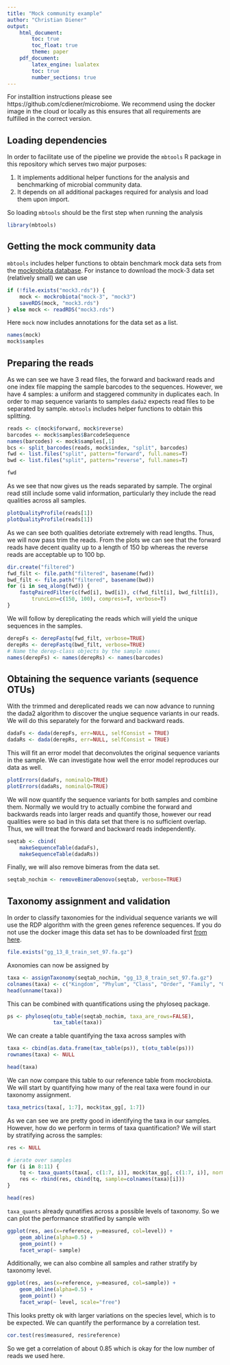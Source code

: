 ```yaml
---
title: "Mock community example"
author: "Christian Diener"
output:
    html_document:
        toc: true
        toc_float: true
        theme: paper
    pdf_document:
        latex_engine: lualatex
        toc: true
        number_sections: true
---
```



For installtion instructions please see https://github.com/cdiener/microbiome.
We recommend using the docker image in the cloud or locally as this ensures
that all requirements are fulfilled in the correct version.

## Loading dependencies

In order to facilitate use of the pipeline we provide the `mbtools` R package
in this repository which serves two major purposes:

1. It implements additional helper functions for the analysis and benchmarking
   of microbial community data.
2. It depends on all additional packages required for analysis and load them
   upon import.

So loading `mbtools` should be the first step when running the analysis

```r
library(mbtools)
```

## Getting the mock community data

`mbtools` includes helper functions to obtain benchmark mock data sets from
the [mockrobiota database](https://peerj.com/preprints/2065/). For instance
to download the mock-3 data set (relatively small) we can use

```r
if (!file.exists("mock3.rds")) {
    mock <- mockrobiota("mock-3", "mock3")
    saveRDS(mock, "mock3.rds")
} else mock <- readRDS("mock3.rds")
```

Here `mock` now includes annotations for the data set as a list.

```r
names(mock)
mock$samples
```

## Preparing the reads

As we can see we have 3 read files, the forward and backward reads and one
index file mapping the sample barcodes to the sequences. However, we have 4
samples: a uniform and staggered community in duplicates each. In order to
map sequence variants to samples `dada2` expects read files to be separated by
sample. `mbtools` includes helper functions to obtain this splitting.

```r
reads <- c(mock$forward, mock$reverse)
barcodes <- mock$samples$BarcodeSequence
names(barcodes) <- mock$samples[,1]
bcs <- split_barcodes(reads, mock$index, "split", barcodes)
fwd <- list.files("split", pattern="forward", full.names=T)
bwd <- list.files("split", pattern="reverse", full.names=T)

fwd
```

As we see that now gives us the reads separated by sample. The orginal read
still include some valid information, particularly they include the read qualities
across all samples.

```r
plotQualityProfile(reads[1])
plotQualityProfile(reads[1])
```

As we can see both qualities detoriate extremely with read lengths. Thus,
we will now pass trim the reads. From the plots we can see that the forward
reads have decent quality up to a length of 150 bp whereas the reverse reads
are acceptable up to 100 bp.

```r
dir.create("filtered")
fwd_filt <- file.path("filtered", basename(fwd))
bwd_filt <- file.path("filtered", basename(bwd))
for (i in seq_along(fwd)) {
    fastqPairedFilter(c(fwd[i], bwd[i]), c(fwd_filt[i], bwd_filt[i]),
        truncLen=c(150, 100), compress=T, verbose=T)
}
```

We will follow by dereplicating the reads which will yield the unique
sequences in the samples.

```r
derepFs <- derepFastq(fwd_filt, verbose=TRUE)
derepRs <- derepFastq(bwd_filt, verbose=TRUE)
# Name the derep-class objects by the sample names
names(derepFs) <- names(derepRs) <- names(barcodes)
```

## Obtaining the sequence variants (sequence OTUs)

With the trimmed and dereplicated reads we can now advance to running the dada2
algorithm to discover the unqiue sequence variants in our reads. We will do this
separately for the forward and backward reads.

```r
dadaFs <- dada(derepFs, err=NULL, selfConsist = TRUE)
dadaRs <- dada(derepRs, err=NULL, selfConsist = TRUE)
```

This will fit an error model that deconvolutes the original sequence variants
in the sample. We can investigate how well the error model reproduces our data
as well.

```r
plotErrors(dadaFs, nominalQ=TRUE)
plotErrors(dadaRs, nominalQ=TRUE)
```

We will now quantify the sequence variants for both samples and combine them.
Normally we would try to actually combine the forward and backwards reads into
larger reads and quantify those, however our read qualities were so bad in this
data set that there is no sufficient overlap. Thus, we will treat the forward and
backward reads independently.

```r
seqtab <- cbind(
    makeSequenceTable(dadaFs),
    makeSequenceTable(dadaRs))
```

Finally, we will also remove bimeras from the data set.

```r
seqtab_nochim <- removeBimeraDenovo(seqtab, verbose=TRUE)
```

## Taxonomy assignment and validation

In order to classify taxonomies for the individual sequence variants we will
use the RDP algorithm with the green genes reference sequences. If you do not
use the docker image this data set has to be downloaded first [from here](https://www.dropbox.com/sh/mfcivbudmc21cqt/AAB1l-AUM5uKvjrR33ct-cTXa).

```r
file.exists("gg_13_8_train_set_97.fa.gz")
```

Axonomies can now be assigned by

```r
taxa <- assignTaxonomy(seqtab_nochim, "gg_13_8_train_set_97.fa.gz")
colnames(taxa) <- c("Kingdom", "Phylum", "Class", "Order", "Family", "Genus", "Species")
head(unname(taxa))
```

This can be combined with quantifications using the phyloseq package.

```r
ps <- phyloseq(otu_table(seqtab_nochim, taxa_are_rows=FALSE),
               tax_table(taxa))
```

We can create a table quantifying the taxa across samples with

```r
taxa <- cbind(as.data.frame(tax_table(ps)), t(otu_table(ps)))
rownames(taxa) <- NULL

head(taxa)
```

We can now compare this table to our reference table from mockrobiota. We will
start by quantifying how many of the real taxa were found in our taxonomy
assignment.

```r
taxa_metrics(taxa[, 1:7], mock$tax_gg[, 1:7])
```

As we can see we are pretty good in identifying the taxa in our samples.
However, how do we perform in terms of taxa quantification? We will
start by stratifying across the samples:

```r
res <- NULL

# ierate over samples
for (i in 8:11) {
    tq <- taxa_quants(taxa[, c(1:7, i)], mock$tax_gg[, c(1:7, i)], normalize=T)
    res <- rbind(res, cbind(tq, sample=colnames(taxa)[i]))
}

head(res)
```

`taxa_quants` already qunatifies across a possible levels of taxonomy. So we
can plot the performance stratified by sample with

```r
ggplot(res, aes(x=reference, y=measured, col=level)) +
    geom_abline(alpha=0.5) +
    geom_point() +
    facet_wrap(~ sample)
```

Additionally, we can also combine all samples and rather stratify by taxonomy
level.

```r
ggplot(res, aes(x=reference, y=measured, col=sample)) +
    geom_abline(alpha=0.5) +
    geom_point() +
    facet_wrap(~ level, scale="free")
```

This looks pretty ok with larger variations on the species level, which is to
be expected. We can quantify the performance by a correlation test.

```r
cor.test(res$measured, res$reference)
```

So we get a correlation of about 0.85 which is okay for the low number of reads
we used here.
